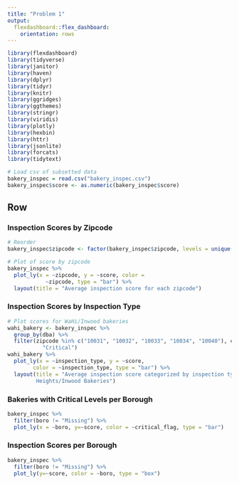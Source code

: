 ```yaml
---
title: "Problem 1"
output: 
  flexdashboard::flex_dashboard:
    orientation: rows
---
```


```r
library(flexdashboard)
library(tidyverse)
library(janitor)
library(haven)
library(dplyr)
library(tidyr)
library(knitr)
library(ggridges)
library(ggthemes)
library(stringr)
library(viridis)
library(plotly)
library(hexbin)
library(httr)
library(jsonlite)
library(forcats)
library(tidytext)
```


```r
# Load csv of subsetted data
bakery_inspec = read.csv("bakery_inspec.csv")
bakery_inspec$score <- as.numeric(bakery_inspec$score)
```

Row {.tabset .tabset-fade}
-------------------------------------
    
### Inspection Scores by Zipcode

```r
# Reorder
bakery_inspec$zipcode <- factor(bakery_inspec$zipcode, levels = unique(bakery_inspec$zipcode)[order(bakery_inspec$score, decreasing = FALSE)])

# Plot of score by zipcode
bakery_inspec %>%
  plot_ly(x = ~zipcode, y = ~score, color = 
            ~zipcode, type = "bar") %>%
  layout(title = "Average inspection score for each zipcode")
```

   
### Inspection Scores by Inspection Type

```r
# Plot scores for WaHi/Inwood bakeries
wahi_bakery <- bakery_inspec %>%
  group_by(dba) %>%
  filter(zipcode %in% c("10031", "10032", "10033", "10034", "10040"), critical_flag == 
           "Critical")
wahi_bakery %>%
  plot_ly(x = ~inspection_type, y = ~score, 
        color = ~inspection_type, type = "bar") %>%
  layout(title = "Average inspection score categorized by inspection type for Washington 
         Heights/Inwood Bakeries")
```

### Bakeries with Critical Levels per Borough

```r
bakery_inspec %>%
  filter(boro != "Missing") %>% 
  plot_ly(x = ~boro, y=~score, color = ~critical_flag, type = "bar")
```


### Inspection Scores per Borough

```r
bakery_inspec %>%
  filter(boro != "Missing") %>%
  plot_ly(y=~score, color = ~boro, type = "box")
```


